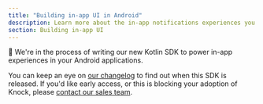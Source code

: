 ```yaml
---
title: "Building in-app UI in Android"
description: Learn more about the in-app notifications experiences you can build in Android with Knock
section: Building in-app UI
---
```


🚧 We're in the process of writing our new Kotlin SDK to power in-app experiences in your Android applications.

You can keep an eye on [our changelog](https://knock.app/changelog) to find out when this SDK is released. If you'd like early access, or this is blocking your adoption of Knock, please [contact our sales team](sales@knock.app).

